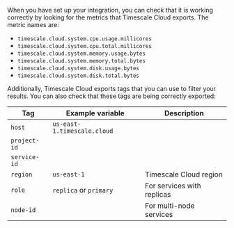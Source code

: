 When you have set up your integration, you can check that it is working
correctly by looking for the metrics that Timescale Cloud exports. The metric
names are:

* `timescale.cloud.system.cpu.usage.millicores`
* `timescale.cloud.system.cpu.total.millicores`
* `timescale.cloud.system.memory.usage.bytes`
* `timescale.cloud.system.memory.total.bytes`
* `timescale.cloud.system.disk.usage.bytes`
* `timescale.cloud.system.disk.total.bytes`

Additionally, Timescale Cloud exports tags that you can use to filter your
results. You can also check that these tags are being correctly exported:

|Tag|Example variable|Description|
|-|-|-|
|`host`|`us-east-1.timescale.cloud`||
|`project-id`|||
|`service-id`|||
|`region`|`us-east-1`|Timescale Cloud region|
|`role`|`replica` or `primary`|For services with replicas|
|`node-id`||For multi-node services|
